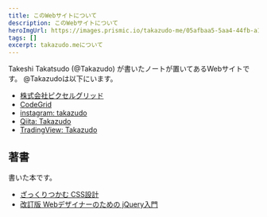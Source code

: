 ```yaml
---
title: このWebサイトについて
description: このWebサイトについて
heroImgUrl: https://images.prismic.io/takazudo-me/05afbaa5-5aa4-44fb-a140-8bcf9fe811be_IMG_9425.jpg
tags: []
excerpt: takazudo.meについて
---
```


<Body>

Takeshi Takatsudo (@Takazudo) が書いたノートが置いてあるWebサイトです。
@Takazudoは以下にいます。

- [株式会社ピクセルグリッド](https://www.pxgrid.com/)
- [CodeGrid](https://www.codegrid.net/)
- [instagram: takazudo](https://www.instagram.com/takazudo/)
- [Qiita: Takazudo](https://qiita.com/Takazudo)
- [TradingView: Takazudo](https://www.tradingview.com/u/Takazudo/#published-scripts)

## 著書

書いた本です。

- [ざっくりつかむ CSS設計](https://amzn.to/33GDF5w)
- [改訂版 Webデザイナーのための jQuery入門](https://amzn.to/3Ite9zy)

</Body>